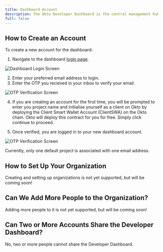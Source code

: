 ```yaml
---
title: Dashboard Account
description: The Okto Developer Dashboard is the central management hub for configuring and controlling the Okto integration in your application. While the Okto integration is done through the Okto SDK, the dashboard provides essential tools for managing your application's features and settings.
full: false
---
```



## How to Create an Account

To create a new account for the dashboard:

1. Navigate to the dashboard [login page](https://dashboard.okto.tech).

![Dashboard Login Screen](/images/dashboard-img-v2/dashboard-login-screen.png)

2. Enter your preferred email address to login.
3. Enter the OTP you recieved in your inbox to verify your email.

![OTP Verification Screen](/images/dashboard-img-v2/dashboard-otp-screen-v2.png)

4. If you are creating an account for the first time, you will be prompted to enter you project name and initialise yourself as a client on Okto by deploying the Client Smart Wallet Account (ClientSWA) on the Okto chain. 
Okto will deploy this contract for you for free. Simply click continue to proceed.

5. Once verified, you are logged in to your new dashboard account.

![OTP Verification Screen](/images/dashboard-img-v2/dashboard-home-screen-v2.png)


<Callout title="Note">
Currently, only one default project is associated with one email address.
</Callout>

## How to Set Up Your Organization

<Callout title="Note">
    Creating and setting up organizations is not yet supported, but will be coming soon!
</Callout>

## Can We Add More People to the Organization?

<Callout title="Note">
    Adding more people to it is not yet supported, but will be coming soon!
</Callout>

## Can Two or More Accounts Share the Developer Dashboard?

No, two or more people cannot share the Developer Dashboard.
